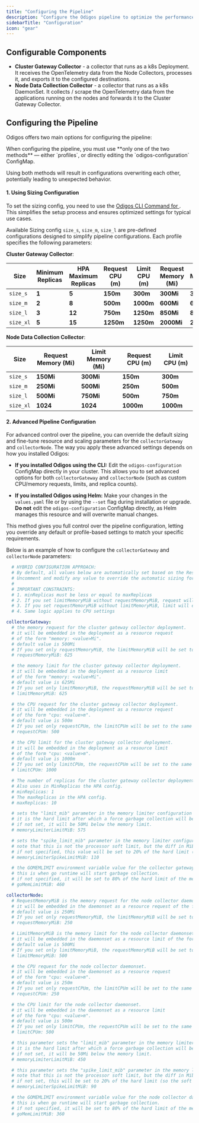 ```yaml
---
title: "Configuring the Pipeline"
description: "Configure the Odigos pipeline to optimize the performance and resource usage of the Odigos components."
sidebarTitle: "Configuration"
icon: "gear"
---
```



## Configurable Components

- **Cluster Gateway Collector** - a collector that runs as a k8s Deployment. It receives the OpenTelemetry data from the Node Collectors, processes it, and exports it to the configured destinations.
- **Node Data Collection Collector** - a collector that runs as a k8s DaemonSet. It collects / scrape the OpenTelemetry data from the applications running on the nodes and forwards it to the Cluster Gateway Collector.

## Configuring the Pipeline

Odigos offers two main options for configuring the pipeline:

<Warning>
  When configuring the pipeline, you must use **only one of the two methods** — either `profiles`, or directly editing the `odigos-configuration` ConfigMap.

  Using both methods will result in configurations overwriting each other, potentially leading to unexpected behavior.
</Warning>

#### 1. Using Sizing Configuration

To set the sizing config, you need to use the [Odigos CLI Command for ](/cli/odigos_config_set).<br />
This simplifies the setup process and ensures optimized settings for typical use cases.

Available Sizing config `size_s`, `size_m`, `size_l` are pre-defined configurations designed to simplify pipeline configurations. Each profile specifies the following parameters:

**Cluster Gateway Collector**:

| Size     | Minimum Replicas      | HPA Maximum Replicas      | Request CPU (m)      | Limit CPU (m)      | Request Memory (Mi) | Limit Memory (Mi) |
|----------|-----------------------|----------------------|-----------------|---------------|----------------------|-------------------|
| `size_s` | **1**                 | **5**                | **150m**        | **300m**      | **300Mi**            | **300Mi**         |
| `size_m` | **2**                 | **8**                | **500m**        | **1000m**     | **600Mi**            | **600Mi**         |
| `size_l` | **3**                 | **12**               | **750m**        | **1250m**     | **850Mi**            | **850Mi**         |
| `size_xl`| **5**                 | **15**               | **1250m**       | **1250m**     | **2000Mi**           | **2000Mi**        |

**Node Data Collection Collector**:

| Size     | Request Memory (Mi)  | Limit Memory (Mi) | Request CPU (m)      | Limit CPU (m)
|----------|----------------------|-------------------| ---------------------|-------------------|
| `size_s` | **150Mi**            | **300Mi**         | **150m**             | **300m**          |
| `size_m` | **250Mi**            | **500Mi**         | **250m**             | **500m**          |
| `size_l` | **500Mi**            | **750Mi**         | **500m**             | **750m**          |
| `size_xl`| **1024**             | **1024**          | **1000m**            | **1000m**         |


#### 2. Advanced Pipeline Configuration

For advanced control over the pipeline, you can override the default sizing and fine-tune resource and scaling parameters for the `collectorGateway` and `collectorNode`. The way you apply these advanced settings depends on how you installed Odigos:

- **If you installed Odigos using the CLI:**
  Edit the `odigos-configuration` ConfigMap directly in your cluster. This allows you to set advanced options for both `collectorGateway` and `collectorNode` (such as custom CPU/memory requests, limits, and replica counts).

- **If you installed Odigos using Helm:**
  Make your changes in the `values.yaml` file or by using the `--set` flag during installation or upgrade. **Do not** edit the `odigos-configuration` ConfigMap directly, as Helm manages this resource and will overwrite manual changes.

This method gives you full control over the pipeline configuration, letting you override any default or profile-based settings to match your specific requirements.

Below is an example of how to configure the `collectorGateway` and `collectorNode` parameters:
```yaml
  # HYBRID CONFIGURATION APPROACH:
  # By default, all values below are automatically set based on the ResourceSizePreset values.yaml attribute describe above.
  # Uncomment and modify any value to override the automatic sizing for that specific parameter.
  #
  # IMPORTANT CONSTRAINTS:
  # 1. minReplicas must be less or equal to maxReplicas
  # 2. If you set limitMemoryMiB without requestMemoryMiB, request will equal limit
  # 3. If you set requestMemoryMiB without limitMemoryMiB, limit will equal request
  # 4. Same logic applies to CPU settings

collectorGateway:
  # the memory request for the cluster gateway collector deployment.
  # it will be embedded in the deployment as a resource request
  # of the form "memory: <value>Mi".
  # default value is 500Mi
  # If you set only requestMemoryMiB, the limitMemoryMiB will be set to the same value.
  # requestMemoryMiB: 625

  # the memory limit for the cluster gateway collector deployment.
  # it will be embedded in the deployment as a resource limit
  # of the form "memory: <value>Mi".
  # default value is 625Mi
  # If you set only limitMemoryMiB, the requestMemoryMiB will be set to the same value.
  # limitMemoryMiB: 625

  # the CPU request for the cluster gateway collector deployment.
  # it will be embedded in the deployment as a resource request
  # of the form "cpu: <value>m".
  # default value is 500m
  # If you set only requestCPUm, the limitCPUm will be set to the same value.
  # requestCPUm: 500

  # the CPU limit for the cluster gateway collector deployment.
  # it will be embedded in the deployment as a resource limit
  # of the form "cpu: <value>m".
  # default value is 1000m
  # If you set only limitCPUm, the requestCPUm will be set to the same value.
  # limitCPUm: 1000

  # The number of replicas for the cluster gateway collector deployment.
  # Also uses in MinReplicas the HPA config.
  # minReplicas: 1
  # The maxReplicas in the HPA config.
  # maxReplicas: 10

  # sets the "limit_mib" parameter in the memory limiter configuration for the collector gateway.
  # it is the hard limit after which a force garbage collection will be performed.
  # if not set, it will be 50Mi below the memory limit.
  # memoryLimiterLimitMiB: 575

  # sets the "spike_limit_mib" parameter in the memory limiter configuration for the collector gateway.
  # note that this is not the processor soft limit, but the diff in MiB between the hard limit and the soft limit.
  # if not specified, this value will be set to 20% of the hard limit (so the soft limit will be 80% of the hard limit).
  # memoryLimiterSpikeLimitMiB: 110

  # the GOMEMLIMIT environment variable value for the collector gateway deployment.
  # this is when go runtime will start garbage collection.
  # if not specified, it will be set to 80% of the hard limit of the memory limiter.
  # goMemLimitMiB: 460

collectorNode:
  # RequestMemoryMiB is the memory request for the node collector daemonset.
  # it will be embedded in the daemonset as a resource request of the form "memory: <value>Mi"
  # default value is 250Mi
  # If you set only requestMemoryMiB, the limitMemoryMiB will be set to the same value.
  # requestMemoryMiB: 250

  # LimitMemoryMiB is the memory limit for the node collector daemonset.
  # it will be embedded in the daemonset as a resource limit of the form "memory: <value>Mi"
  # default value is 500Mi
  # If you set only limitMemoryMiB, the requestMemoryMiB will be set to the same value.
  # limitMemoryMiB: 500

  # the CPU request for the node collector daemonset.
  # it will be embedded in the daemonset as a resource request
  # of the form "cpu: <value>m".
  # default value is 250m
  # If you set only requestCPUm, the limitCPUm will be set to the same value.
  # requestCPUm: 250

  # the CPU limit for the node collector daemonset.
  # it will be embedded in the daemonset as a resource limit
  # of the form "cpu: <value>m".
  # default value is 500m
  # If you set only limitCPUm, the requestCPUm will be set to the same value.
  # limitCPUm: 500

  # this parameter sets the "limit_mib" parameter in the memory limiter configuration for the node collector.
  # it is the hard limit after which a force garbage collection will be performed.
  # if not set, it will be 50Mi below the memory limit.
  # memoryLimiterLimitMiB: 450

  # this parameter sets the "spike_limit_mib" parameter in the memory limiter configuration for the node collector.
  # note that this is not the processor soft limit, but the diff in Mib between the hard limit and the soft limit.
  # if not set, this will be set to 20% of the hard limit (so the soft limit will be 80% of the hard limit).
  # memoryLimiterSpikeLimitMiB: 90

  # the GOMEMLIMIT environment variable value for the node collector daemonset.
  # this is when go runtime will start garbage collection.
  # if not specified, it will be set to 80% of the hard limit of the memory limiter.
  # goMemLimitMiB: 360
```

<GettingHelp />
